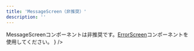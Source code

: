 ```yaml
---
title: 'MessageScreen（非推奨）'
description: ''
---
```


<BaseColumn>
  <WarningIcon text={
    <span>
    MessageScreenコンポーネントは非推奨です。<a href="/products/components/error-screen/">ErrorScreen</a>コンポーネントを使用してください。
    </span>}
    />
</BaseColumn>
